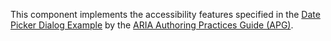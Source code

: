 This component implements the accessibility features specified in the [Date Picker Dialog Example](https://www.w3.org/WAI/ARIA/apg/patterns/dialog-modal/examples/datepicker-dialog/) by the [ARIA Authoring Practices Guide (APG)](https://www.w3.org/WAI/ARIA/apg/).
